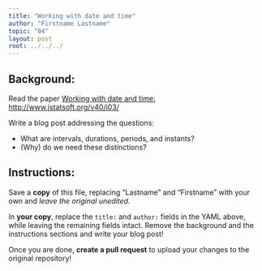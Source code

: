 ```yaml
---
title: "Working with date and time"
author: "Firstname Lastname"
topic: "04"
layout: post
root: ../../../
---
```



## Background:

Read the paper [Working with date and time: http://www.jstatsoft.org/v40/i03/](http://www.jstatsoft.org/v40/i03/)

Write a blog post addressing the questions:

- What are intervals, durations, periods, and instants?
- (Why) do we need these distinctions?



## Instructions:
Save a **copy** of this file, replacing "Lastname" and "Firstname" with your own and *leave the original unedited*.

In **your copy**, replace the `title:` and `author:` fields in the YAML above, while leaving the remaining fields intact. Remove the background and the instructions sections and write your blog post!

Once you are done, **create a pull request** to upload your changes to the original repository!

